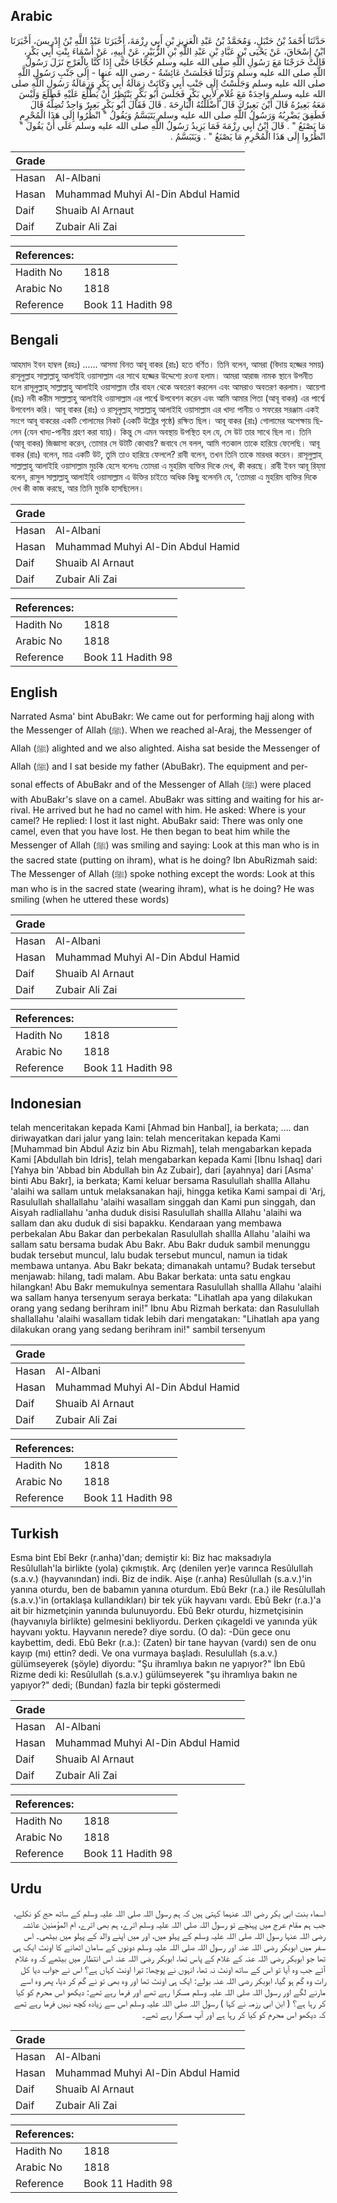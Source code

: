 ## Arabic


<div dir="rtl" lang="ar" style={{fontSize:'larger',backgroundColor:'#f8f9fa',padding:20}}>
حَدَّثَنَا أَحْمَدُ بْنُ حَنْبَلٍ، وَمُحَمَّدُ بْنُ عَبْدِ الْعَزِيزِ بْنِ أَبِي رِزْمَةَ، أَخْبَرَنَا عَبْدُ اللَّهِ بْنُ إِدْرِيسَ، أَخْبَرَنَا ابْنُ إِسْحَاقَ، عَنْ يَحْيَى بْنِ عَبَّادِ بْنِ عَبْدِ اللَّهِ بْنِ الزُّبَيْرِ، عَنْ أَبِيهِ، عَنْ أَسْمَاءَ بِنْتِ أَبِي بَكْرٍ، قَالَتْ خَرَجْنَا مَعَ رَسُولِ اللَّهِ صلى الله عليه وسلم حُجَّاجًا حَتَّى إِذَا كُنَّا بِالْعَرْجِ نَزَلَ رَسُولُ اللَّهِ صلى الله عليه وسلم وَنَزَلْنَا فَجَلَسَتْ عَائِشَةُ - رضى الله عنها - إِلَى جَنْبِ رَسُولِ اللَّهِ صلى الله عليه وسلم وَجَلَسْتُ إِلَى جَنْبِ أَبِي وَكَانَتْ زِمَالَةُ أَبِي بَكْرٍ وَزِمَالَةُ رَسُولِ اللَّهِ صلى الله عليه وسلم وَاحِدَةً مَعَ غُلاَمٍ لأَبِي بَكْرٍ فَجَلَسَ أَبُو بَكْرٍ يَنْتَظِرُ أَنْ يَطْلُعَ عَلَيْهِ فَطَلَعَ وَلَيْسَ مَعَهُ بَعِيرُهُ قَالَ أَيْنَ بَعِيرُكَ قَالَ أَضْلَلْتُهُ الْبَارِحَةَ ‏.‏ قَالَ فَقَالَ أَبُو بَكْرٍ بَعِيرٌ وَاحِدٌ تُضِلُّهُ قَالَ فَطَفِقَ يَضْرِبُهُ وَرَسُولُ اللَّهِ صلى الله عليه وسلم يَتَبَسَّمُ وَيَقُولُ ‏"‏ انْظُرُوا إِلَى هَذَا الْمُحْرِمِ مَا يَصْنَعُ ‏"‏ ‏.‏ قَالَ ابْنُ أَبِي رِزْمَةَ فَمَا يَزِيدُ رَسُولُ اللَّهِ صلى الله عليه وسلم عَلَى أَنْ يَقُولَ ‏"‏ انْظُرُوا إِلَى هَذَا الْمُحْرِمِ مَا يَصْنَعُ ‏"‏ ‏.‏ وَيَتَبَسَّمُ ‏.‏
</div>
<div style={{backgroundColor:'#f8f9fa',padding:20, marginBottom: 10}}><table> <thead> <tr> <th>Grade</th> <th></th> </tr> </thead> <tbody> <tr><td>Hasan</td><td>Al-Albani</td></tr><tr><td>Hasan</td><td>Muhammad Muhyi Al-Din Abdul Hamid</td></tr><tr><td>Daif</td><td>Shuaib Al Arnaut</td></tr><tr><td>Daif</td><td>Zubair Ali Zai</td></tr></tbody></table><table> <thead> <tr> <th>References:</th> <th></th> </tr> </thead> <tbody><tr><td>Hadith No</td><td>1818</td></tr><tr><td>Arabic No</td><td>1818</td></tr><tr><td>Reference</td><td>Book 11 Hadith 98</td></tr></tbody></table></div>

## Bengali


<div dir="ltr" lang="bn" style={{fontSize:'larger',backgroundColor:'#f8f9fa',padding:20}}>
আহমাদ ইবন হাম্বল (রহঃ) ...... আসমা বিনত আবূ বাকর (রাঃ) হতে বর্ণিত। তিনি বলেন, আমরা (বিদায় হজ্জের সময়) রাসূলুল্লাহ সাল্লাল্লাহু আলাইহি ওয়াসাল্লাম এর সাথে হজ্জের উদ্দেশ্যে রওনা হলাম। আমরা আরাজ নামক স্থানে উপনীত হলে রাসূলুল্লাহ্ সাল্লাল্লাহু আলাইহি ওয়াসাল্লাম তাঁর বাহন থেকে অবতরণ করলেন এবং আমরাও অবতরণ করলাম। আয়েশা (রাঃ) নবী করীম সাল্লাল্লাহু আলাইহি ওয়াসাল্লাম এর পার্শ্বে উপবেশন করেন এবং আমি আমার পিতা (আবূ বাকর) এর পার্শ্বে উপবেশন করি। আবূ বাকর (রাঃ) ও রাসূলুল্লাহ্ সাল্লাল্লাহু আলাইহি ওয়াসাল্লাম এর খাদ্য পানীয় ও সফরের সরঞ্জাম একই সংগে আবূ বাকরের একটি গোলামের নিকট (একটি উষ্ট্রের পৃষ্ঠে) রক্ষিত ছিল। আবূ বাকর (রাঃ) গোলামের অপেক্ষায় ছিলেন (যেন খাদ্য-পানীয় গ্রহণ করা যায়)। কিন্তু সে এমন অবস্থায় উপস্থিত হল যে, সে উট তার সাথে ছিল না। তিনি (আবূ বাকর) জিজ্ঞাসা করেন, তোমার সে উটটি কোথায়? জবাবে সে বলল, আমি গতকাল তাকে হারিয়ে ফেলেছি। আবূ বাকর (রাঃ) বলেন, মাত্র একটি উট, তুমি তাও হারিয়ে ফেললে? রাবী বলেন, তখন তিনি তাকে মারধর করেন। রাসূলুল্লাহ্ সাল্লাল্লাহু আলাইহি ওয়াসাল্লাম মুচকি হেসে বলেনঃ তোমরা এ মুহরিম ব্যক্তির দিকে দেখ, কী করছে। রাবী ইবন আবূ রিয্‌মা বলেন, রাসুল সাল্লাল্লাহু আলাইহি ওয়াসাল্লাম এ উক্তির চাইতে অধিক কিছু বলেননি যে, ‘তোমরা এ মুহরিম ব্যক্তির দিকে দেখ কী কাজ করছে, আর তিনি মুচকি হাসছিলেন।
</div>
<div style={{backgroundColor:'#f8f9fa',padding:20, marginBottom: 10}}><table> <thead> <tr> <th>Grade</th> <th></th> </tr> </thead> <tbody> <tr><td>Hasan</td><td>Al-Albani</td></tr><tr><td>Hasan</td><td>Muhammad Muhyi Al-Din Abdul Hamid</td></tr><tr><td>Daif</td><td>Shuaib Al Arnaut</td></tr><tr><td>Daif</td><td>Zubair Ali Zai</td></tr></tbody></table><table> <thead> <tr> <th>References:</th> <th></th> </tr> </thead> <tbody><tr><td>Hadith No</td><td>1818</td></tr><tr><td>Arabic No</td><td>1818</td></tr><tr><td>Reference</td><td>Book 11 Hadith 98</td></tr></tbody></table></div>

## English


<div dir="ltr" lang="en" style={{fontSize:'larger',backgroundColor:'#f8f9fa',padding:20}}>
Narrated Asma' bint AbuBakr: We came out for performing hajj along with the Messenger of Allah (ﷺ). When we reached al-Araj, the Messenger of Allah (ﷺ) alighted and we also alighted. Aisha sat beside the Messenger of Allah (ﷺ) and I sat beside my father (AbuBakr). The equipment and personal effects of AbuBakr and of the Messenger of Allah (ﷺ) were placed with AbuBakr's slave on a camel. AbuBakr was sitting and waiting for his arrival. He arrived but he had no camel with him. He asked: Where is your camel? He replied: I lost it last night. AbuBakr said: There was only one camel, even that you have lost. He then began to beat him while the Messenger of Allah (ﷺ) was smiling and saying: Look at this man who is in the sacred state (putting on ihram), what is he doing? Ibn AbuRizmah said: The Messenger of Allah (ﷺ) spoke nothing except the words: Look at this man who is in the sacred state (wearing ihram), what is he doing? He was smiling (when he uttered these words)
</div>
<div style={{backgroundColor:'#f8f9fa',padding:20, marginBottom: 10}}><table> <thead> <tr> <th>Grade</th> <th></th> </tr> </thead> <tbody> <tr><td>Hasan</td><td>Al-Albani</td></tr><tr><td>Hasan</td><td>Muhammad Muhyi Al-Din Abdul Hamid</td></tr><tr><td>Daif</td><td>Shuaib Al Arnaut</td></tr><tr><td>Daif</td><td>Zubair Ali Zai</td></tr></tbody></table><table> <thead> <tr> <th>References:</th> <th></th> </tr> </thead> <tbody><tr><td>Hadith No</td><td>1818</td></tr><tr><td>Arabic No</td><td>1818</td></tr><tr><td>Reference</td><td>Book 11 Hadith 98</td></tr></tbody></table></div>

## Indonesian


<div dir="ltr" lang="id" style={{fontSize:'larger',backgroundColor:'#f8f9fa',padding:20}}>
telah menceritakan kepada Kami [Ahmad bin Hanbal], ia berkata; …. dan diriwayatkan dari jalur yang lain: telah menceritakan kepada Kami [Muhammad bin Abdul Aziz bin Abu Rizmah], telah mengabarkan kepada Kami [Abdullah bin Idris], telah mengabarkan kepada Kami [Ibnu Ishaq] dari [Yahya bin 'Abbad bin Abdullah bin Az Zubair], dari [ayahnya] dari [Asma' binti Abu Bakr], ia berkata; Kami keluar bersama Rasulullah shallla Allahu 'alaihi wa sallam untuk melaksanakan haji, hingga ketika Kami sampai di 'Arj, Rasulullah shallallahu 'alaihi wasallam singgah dan Kami pun singgah, dan Aisyah radliallahu 'anha duduk disisi Rasulullah shallla Allahu 'alaihi wa sallam dan aku duduk di sisi bapakku. Kendaraan yang membawa perbekalan Abu Bakar dan perbekalan Rasulullah shallla Allahu 'alaihi wa sallam satu bersama budak Abu Bakr. Abu Bakr duduk sambil menunggu budak tersebut muncul, lalu budak tersebut muncul, namun ia tidak membawa untanya. Abu Bakr bekata; dimanakah untamu? Budak tersebut menjawab: hilang, tadi malam. Abu Bakar berkata: unta satu engkau hilangkan! Abu Bakr memukulnya sementara Rasulullah shallla Allahu 'alaihi wa sallam hanya tersenyum seraya berkata: "Lihatlah apa yang dilakukan orang yang sedang berihram ini!" Ibnu Abu Rizmah berkata: dan Rasulullah shallallahu 'alaihi wasallam tidak lebih dari mengatakan: "Lihatlah apa yang dilakukan orang yang sedang berihram ini!" sambil tersenyum
</div>
<div style={{backgroundColor:'#f8f9fa',padding:20, marginBottom: 10}}><table> <thead> <tr> <th>Grade</th> <th></th> </tr> </thead> <tbody> <tr><td>Hasan</td><td>Al-Albani</td></tr><tr><td>Hasan</td><td>Muhammad Muhyi Al-Din Abdul Hamid</td></tr><tr><td>Daif</td><td>Shuaib Al Arnaut</td></tr><tr><td>Daif</td><td>Zubair Ali Zai</td></tr></tbody></table><table> <thead> <tr> <th>References:</th> <th></th> </tr> </thead> <tbody><tr><td>Hadith No</td><td>1818</td></tr><tr><td>Arabic No</td><td>1818</td></tr><tr><td>Reference</td><td>Book 11 Hadith 98</td></tr></tbody></table></div>

## Turkish


<div dir="ltr" lang="tr" style={{fontSize:'larger',backgroundColor:'#f8f9fa',padding:20}}>
Esma bint Ebî Bekr (r.anha)'dan; demiştir ki: Biz hac maksadıyla Resûlullah'la birlikte (yola) çıkmıştık. Arç (denilen yer)e varınca Resûlullah (s.a.v.) (hayvanından) indi. Biz de indik. Aişe (r.anha) Resûlullah (s.a.v.)'in yanına oturdu, ben de babamın yanına oturdum. Ebû Bekr (r.a.) ile Resûlullah (s.a.v.)'in (ortaklaşa kullandıkları) bir tek yük hayvanı vardı. Ebû Bekr (r.a.)'a ait bir hizmetçinin yanında bulunuyordu. Ebû Bekr oturdu, hizmetçisinin (hayvanıyla birlikte) gelmesini bekliyordu. Derken çıkageldi ve yanında yük hayvanı yoktu. Hayvanın nerede? diye sordu. (O da): -Dün gece onu kaybettim, dedi. Ebû Bekr (r.a.): (Zaten) bir tane hayvan (vardı) sen de onu kayıp (mı) ettin? dedi. Ve ona vurmaya başladı. Resulullah (s.a.v.) gülümseyerek (şöyle) diyordu: "Şu ihramlıya bakın ne yapıyor?" İbn Ebû Rizme dedi ki: Resûlullah (s.a.v.) gülümseyerek "şu ihramlıya bakın ne yapıyor?" dedi; (Bundan) fazla bir tepki göstermedi
</div>
<div style={{backgroundColor:'#f8f9fa',padding:20, marginBottom: 10}}><table> <thead> <tr> <th>Grade</th> <th></th> </tr> </thead> <tbody> <tr><td>Hasan</td><td>Al-Albani</td></tr><tr><td>Hasan</td><td>Muhammad Muhyi Al-Din Abdul Hamid</td></tr><tr><td>Daif</td><td>Shuaib Al Arnaut</td></tr><tr><td>Daif</td><td>Zubair Ali Zai</td></tr></tbody></table><table> <thead> <tr> <th>References:</th> <th></th> </tr> </thead> <tbody><tr><td>Hadith No</td><td>1818</td></tr><tr><td>Arabic No</td><td>1818</td></tr><tr><td>Reference</td><td>Book 11 Hadith 98</td></tr></tbody></table></div>

## Urdu


<div dir="rtl" lang="ur" style={{fontSize:'larger',backgroundColor:'#f8f9fa',padding:20}}>
اسماء بنت ابی بکر رضی اللہ عنہما کہتی ہیں کہ ہم رسول اللہ صلی اللہ علیہ وسلم کے ساتھ حج کو نکلے، جب ہم مقام عرج میں پہنچے تو رسول اللہ صلی اللہ علیہ وسلم اترے، ہم بھی اترے، ام المؤمنین عائشہ رضی اللہ عنہا رسول اللہ صلی اللہ علیہ وسلم کے پہلو میں، اور میں اپنے والد کے پہلو میں بیٹھی۔ اس سفر میں ابوبکر رضی اللہ عنہ اور رسول اللہ صلی اللہ علیہ وسلم دونوں کے سامان اٹھانے کا اونٹ ایک ہی تھا جو ابوبکر رضی اللہ عنہ کے غلام کے پاس تھا، ابوبکر رضی اللہ عنہ اس انتظار میں بیٹھے کہ وہ غلام آئے جب وہ آیا تو اس کے ساتھ اونٹ نہ تھا، انہوں نے پوچھا: تیرا اونٹ کہاں ہے؟ اس نے جواب دیا کل رات وہ گم ہو گیا، ابوبکر رضی اللہ عنہ بولے: ایک ہی اونٹ تھا اور وہ بھی تو نے گم کر دیا، پھر وہ اسے مارنے لگے اور رسول اللہ صلی اللہ علیہ وسلم مسکرا رہے تھے اور فرما رہے تھے: دیکھو اس محرم کو کیا کر رہا ہے؟ ( ابن ابی رزمہ نے کہا ) رسول اللہ صلی اللہ علیہ وسلم اس سے زیادہ کچھ نہیں فرما رہے تھے کہ دیکھو اس محرم کو کیا کر رہا ہے اور آپ مسکرا رہے تھے۔
</div>
<div style={{backgroundColor:'#f8f9fa',padding:20, marginBottom: 10}}><table> <thead> <tr> <th>Grade</th> <th></th> </tr> </thead> <tbody> <tr><td>Hasan</td><td>Al-Albani</td></tr><tr><td>Hasan</td><td>Muhammad Muhyi Al-Din Abdul Hamid</td></tr><tr><td>Daif</td><td>Shuaib Al Arnaut</td></tr><tr><td>Daif</td><td>Zubair Ali Zai</td></tr></tbody></table><table> <thead> <tr> <th>References:</th> <th></th> </tr> </thead> <tbody><tr><td>Hadith No</td><td>1818</td></tr><tr><td>Arabic No</td><td>1818</td></tr><tr><td>Reference</td><td>Book 11 Hadith 98</td></tr></tbody></table></div>